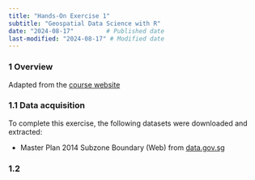 ```yaml
---
title: "Hands-On Exercise 1"
subtitle: "Geospatial Data Science with R"
date: "2024-08-17"         # Published date
last-modified: "2024-08-17" # Modified date
---
```


### 1 Overview

Adapted from the [course website](https://r4gdsa.netlify.app/chap01learning-outcome)


### 1.1 Data acquisition

To complete this exercise, the following datasets were downloaded and extracted:

* Master Plan 2014 Subzone Boundary (Web) from [data.gov.sg](https://data.gov.sg)

### 1.2 